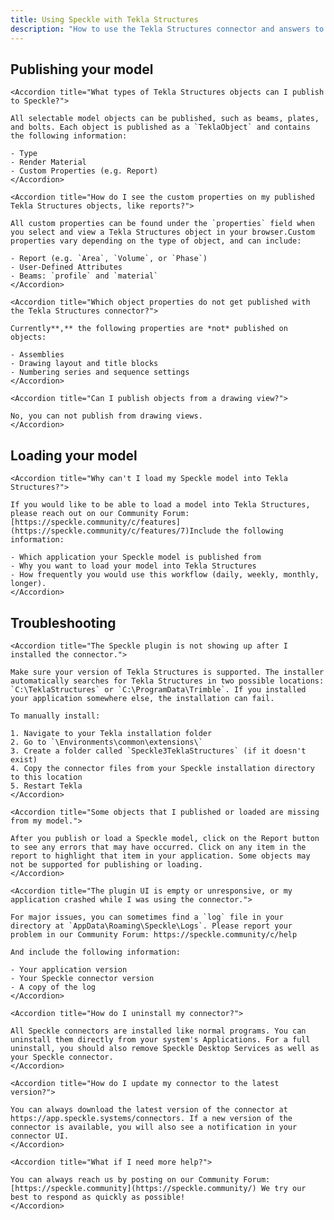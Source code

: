 ```yaml
---
title: Using Speckle with Tekla Structures
description: "How to use the Tekla Structures connector and answers to frequently asked questions"
---
```


## **Publishing your model**

<AccordionGroup>

    <Accordion title="What types of Tekla Structures objects can I publish to Speckle?">
    
    All selectable model objects can be published, such as beams, plates, and bolts. Each object is published as a `TeklaObject` and contains the following information:
    
    - Type
    - Render Material
    - Custom Properties (e.g. Report)
    </Accordion>

    <Accordion title="How do I see the custom properties on my published Tekla Structures objects, like reports?">
    
    All custom properties can be found under the `properties` field when you select and view a Tekla Structures object in your browser.Custom properties vary depending on the type of object, and can include:
    
    - Report (e.g. `Area`, `Volume`, or `Phase`)
    - User-Defined Attributes
    - Beams: `profile` and `material`
    </Accordion>

    <Accordion title="Which object properties do not get published with the Tekla Structures connector?">
    
    Currently**,** the following properties are *not* published on objects:
    
    - Assemblies
    - Drawing layout and title blocks
    - Numbering series and sequence settings
    </Accordion>

    <Accordion title="Can I publish objects from a drawing view?">
    
    No, you can not publish from drawing views.
    </Accordion>

</AccordionGroup>

## **Loading your model**

<AccordionGroup>

    <Accordion title="Why can't I load my Speckle model into Tekla Structures?">
    
    If you would like to be able to load a model into Tekla Structures, please reach out on our Community Forum: [https://speckle.community/c/features](https://speckle.community/c/features/7)Include the following information:
    
    - Which application your Speckle model is published from
    - Why you want to load your model into Tekla Structures
    - How frequently you would use this workflow (daily, weekly, monthly, longer).
    </Accordion>

</AccordionGroup>

## Troubleshooting

<AccordionGroup>

    <Accordion title="The Speckle plugin is not showing up after I installed the connector.">
    
    Make sure your version of Tekla Structures is supported. The installer automatically searches for Tekla Structures in two possible locations: `C:\TeklaStructures` or `C:\ProgramData\Trimble`. If you installed your application somewhere else, the installation can fail.
    
    To manually install:
    
    1. Navigate to your Tekla installation folder
    2. Go to `\Environments\common\extensions\`
    3. Create a folder called `Speckle3TeklaStructures` (if it doesn't exist)
    4. Copy the connector files from your Speckle installation directory to this location
    5. Restart Tekla
    </Accordion>

    <Accordion title="Some objects that I published or loaded are missing from my model.">
    
    After you publish or load a Speckle model, click on the Report button to see any errors that may have occurred. Click on any item in the report to highlight that item in your application. Some objects may not be supported for publishing or loading.
    </Accordion>

    <Accordion title="The plugin UI is empty or unresponsive, or my application crashed while I was using the connector.">
    
    For major issues, you can sometimes find a `log` file in your directory at `AppData\Roaming\Speckle\Logs`. Please report your problem in our Community Forum: https://speckle.community/c/help
    
    And include the following information:
    
    - Your application version
    - Your Speckle connector version
    - A copy of the log
    </Accordion>

    <Accordion title="How do I uninstall my connector?">
    
    All Speckle connectors are installed like normal programs. You can uninstall them directly from your system's Applications. For a full uninstall, you should also remove Speckle Desktop Services as well as your Speckle connector.
    </Accordion>

    <Accordion title="How do I update my connector to the latest version?">
    
    You can always download the latest version of the connector at https://app.speckle.systems/connectors. If a new version of the connector is available, you will also see a notification in your connector UI.
    </Accordion>

    <Accordion title="What if I need more help?">
    
    You can always reach us by posting on our Community Forum: [https://speckle.community](https://speckle.community/) We try our best to respond as quickly as possible!
    </Accordion>

</AccordionGroup>